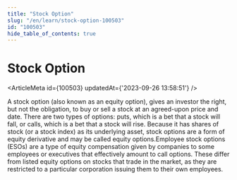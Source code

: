```yaml
---
title: "Stock Option"
slug: "/en/learn/stock-option-100503"
id: "100503"
hide_table_of_contents: true
---
```



# Stock Option

<ArticleMeta id={100503} updatedAt={'2023-09-26 13:58:51'} />
<div className='border-solid border-b border-t-0 my-4 border-[var(--ifm-color-gray-300)]' />

A stock option (also known as an equity option), gives an investor the right, but not the obligation, to buy or sell a stock at an agreed-upon price and date. There are two types of options: puts, which is a bet that a stock will fall, or calls, which is a bet that a stock will rise. Because it has shares of stock (or a stock index) as its underlying asset, stock options are a form of equity derivative and may be called equity options.Employee stock options (ESOs) are a type of equity compensation given by companies to some employees or executives that effectively amount to call options. These differ from listed equity options on stocks that trade in the market, as they are restricted to a particular corporation issuing them to their own employees.
